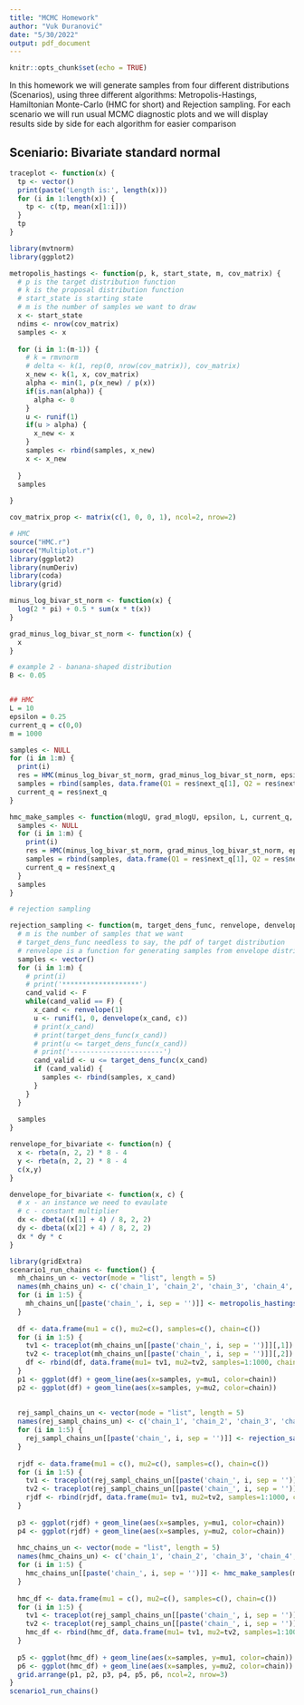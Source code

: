 ```yaml
---
title: "MCMC Homework"
author: "Vuk Đuranović"
date: "5/30/2022"
output: pdf_document
---
```


```r
knitr::opts_chunk$set(echo = TRUE)
```

In this homework we will generate samples from four different distributions (Scenarios), using three different algorithms: Metropolis-Hastings, Hamiltonian Monte-Carlo (HMC for short) and Rejection sampling. For each scenario we will run usual MCMC diagnostic plots and we will display results side by side for each algorithm for easier comparison 

## Sceniario: Bivariate standard normal

```r
traceplot <- function(x) {
  tp <- vector()
  print(paste('Length is:', length(x)))
  for (i in 1:length(x)) {
    tp <- c(tp, mean(x[1:i]))
  }
  tp
}
```

```r
library(mvtnorm)
library(ggplot2)

metropolis_hastings <- function(p, k, start_state, m, cov_matrix) {
  # p is the target distribution function
  # k is the proposal distribution function
  # start_state is starting state
  # m is the number of samples we want to draw
  x <- start_state
  ndims <- nrow(cov_matrix)
  samples <- x
  
  for (i in 1:(m-1)) {
    # k = rmvnorm
    # delta <- k(1, rep(0, nrow(cov_matrix)), cov_matrix)
    x_new <- k(1, x, cov_matrix)
    alpha <- min(1, p(x_new) / p(x))
    if(is.nan(alpha)) {
      alpha <- 0
    }
    u <- runif(1)
    if(u > alpha) {
      x_new <- x
    } 
    samples <- rbind(samples, x_new)
    x <- x_new
    
  }
  samples
  
}

cov_matrix_prop <- matrix(c(1, 0, 0, 1), ncol=2, nrow=2)
```

```r
# HMC
source("HMC.r")
source("Multiplot.r")
library(ggplot2)
library(numDeriv)
library(coda)
library(grid)

minus_log_bivar_st_norm <- function(x) {
  log(2 * pi) + 0.5 * sum(x * t(x))
}

grad_minus_log_bivar_st_norm <- function(x) {
  x
}

# example 2 - banana-shaped distribution
B <- 0.05


## HMC
L = 10
epsilon = 0.25
current_q = c(0,0)
m = 1000

samples <- NULL
for (i in 1:m) {
  print(i)
  res = HMC(minus_log_bivar_st_norm, grad_minus_log_bivar_st_norm, epsilon, L, current_q)
  samples = rbind(samples, data.frame(Q1 = res$next_q[1], Q2 = res$next_q[2]))
  current_q = res$next_q
}

hmc_make_samples <- function(mlogU, grad_mlogU, epsilon, L, current_q, m) {
  samples <- NULL
  for (i in 1:m) {
    print(i)
    res = HMC(minus_log_bivar_st_norm, grad_minus_log_bivar_st_norm, epsilon, L, current_q)
    samples = rbind(samples, data.frame(Q1 = res$next_q[1], Q2 = res$next_q[2]))
    current_q = res$next_q
  }
  samples
}

```

```r
# rejection sampling

rejection_sampling <- function(m, target_dens_func, renvelope, denvelope, c) {
  # m is the number of samples that we want
  # target_dens_func needless to say, the pdf of target distribution
  # renvelope is a function for generating samples from envelope distribution
  samples <- vector()
  for (i in 1:m) {
    # print(i)
    # print('*******************')
    cand_valid <- F
    while(cand_valid == F) {
      x_cand <- renvelope(1)
      u <- runif(1, 0, denvelope(x_cand, c))
      # print(x_cand)
      # print(target_dens_func(x_cand))
      # print(u <= target_dens_func(x_cand))
      # print('-----------------------')
      cand_valid <- u <= target_dens_func(x_cand)
      if (cand_valid) {
        samples <- rbind(samples, x_cand)
      }
    }
  }
  
  samples
}

renvelope_for_bivariate <- function(n) {
  x <- rbeta(n, 2, 2) * 8 - 4
  y <- rbeta(n, 2, 2) * 8 - 4
  c(x,y)
}

denvelope_for_bivariate <- function(x, c) {
  # x - an instance we need to evaulate
  # c - constant multiplier
  dx <- dbeta((x[1] + 4) / 8, 2, 2)
  dy <- dbeta((x[2] + 4) / 8, 2, 2)
  dx * dy * c
}
```



```r
library(gridExtra)
scenario1_run_chains <- function() {
  mh_chains_un <- vector(mode = "list", length = 5)
  names(mh_chains_un) <- c('chain_1', 'chain_2', 'chain_3', 'chain_4', 'chain_5')
  for (i in 1:5) {
    mh_chains_un[[paste('chain_', i, sep = '')]] <- metropolis_hastings(dmvnorm, rmvnorm,  c(0, 0), 1000, cov_matrix_prop)
  }
  
  df <- data.frame(mu1 = c(), mu2=c(), samples=c(), chain=c())
  for (i in 1:5) {
    tv1 <- traceplot(mh_chains_un[[paste('chain_', i, sep = '')]][,1])
    tv2 <- traceplot(mh_chains_un[[paste('chain_', i, sep = '')]][,2])
    df <- rbind(df, data.frame(mu1= tv1, mu2=tv2, samples=1:1000, chain=rep(as.character(i), length(tv1))))
  }
  p1 <- ggplot(df) + geom_line(aes(x=samples, y=mu1, color=chain))
  p2 <- ggplot(df) + geom_line(aes(x=samples, y=mu2, color=chain))
  
  
  rej_sampl_chains_un <- vector(mode = "list", length = 5)
  names(rej_sampl_chains_un) <- c('chain_1', 'chain_2', 'chain_3', 'chain_4', 'chain_5')
  for (i in 1:5) {
    rej_sampl_chains_un[[paste('chain_', i, sep = '')]] <- rejection_sampling(1000, dmvnorm, renvelope_for_bivariate, denvelope_for_bivariate, 2.5)
  }
  
  rjdf <- data.frame(mu1 = c(), mu2=c(), samples=c(), chain=c())
  for (i in 1:5) {
    tv1 <- traceplot(rej_sampl_chains_un[[paste('chain_', i, sep = '')]][,1])
    tv2 <- traceplot(rej_sampl_chains_un[[paste('chain_', i, sep = '')]][,2])
    rjdf <- rbind(rjdf, data.frame(mu1= tv1, mu2=tv2, samples=1:1000, chain=rep(as.character(i), length(tv1))))
  }
  
  p3 <- ggplot(rjdf) + geom_line(aes(x=samples, y=mu1, color=chain))
  p4 <- ggplot(rjdf) + geom_line(aes(x=samples, y=mu2, color=chain))
  
  hmc_chains_un <- vector(mode = "list", length = 5)
  names(hmc_chains_un) <- c('chain_1', 'chain_2', 'chain_3', 'chain_4', 'chain_5')
  for (i in 1:5) {
    hmc_chains_un[[paste('chain_', i, sep = '')]] <- hmc_make_samples(minus_log_bivar_st_norm, grad_minus_log_bivar_st_norm, epsilon, L, current_q, 1000)
  }
  
  hmc_df <- data.frame(mu1 = c(), mu2=c(), samples=c(), chain=c())
  for (i in 1:5) {
    tv1 <- traceplot(rej_sampl_chains_un[[paste('chain_', i, sep = '')]][,1])
    tv2 <- traceplot(rej_sampl_chains_un[[paste('chain_', i, sep = '')]][,2])
    hmc_df <- rbind(hmc_df, data.frame(mu1= tv1, mu2=tv2, samples=1:1000, chain=rep(as.character(i), length(tv1))))
  }
  
  p5 <- ggplot(hmc_df) + geom_line(aes(x=samples, y=mu1, color=chain))
  p6 <- ggplot(hmc_df) + geom_line(aes(x=samples, y=mu2, color=chain))
  grid.arrange(p1, p2, p3, p4, p5, p6, ncol=2, nrow=3)
}
scenario1_run_chains()
```

